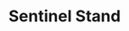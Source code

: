 
# Sentinel Stand
<ProjectDetails
  floatRight
  region="The Wall"
  house="Night's Watch"
  type="Ruin"
  status="Completed"
  warp="/warp sentinelstand"
  projectLead="jakeyquack"
  dateStarted="2018-01-06T00:00:00+00:00"
  dateCompleted="2018-01-06T00:00:00+00:00"
/>
